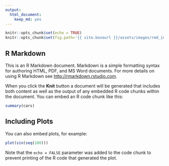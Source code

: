 ```yaml
---
output: 
  html_document: 
    keep_md: yes
---
```


```r
knitr::opts_chunk$set(echo = TRUE)
knitr::opts_chunk$set(fig.path='{{ site.baseurl }}/assets/images/rmd_images/e01-02/')
```

## R Markdown

This is an R Markdown document. Markdown is a simple formatting syntax for authoring HTML, PDF, and MS Word documents. For more details on using R Markdown see <http://rmarkdown.rstudio.com>.

When you click the **Knit** button a document will be generated that includes both content as well as the output of any embedded R code chunks within the document. You can embed an R code chunk like this:

```r
summary(cars)
```

## Including Plots

You can also embed plots, for example:

```r
plot(sin(seq(100)))
```

Note that the `echo = FALSE` parameter was added to the code chunk to prevent printing of the R code that generated the plot.
